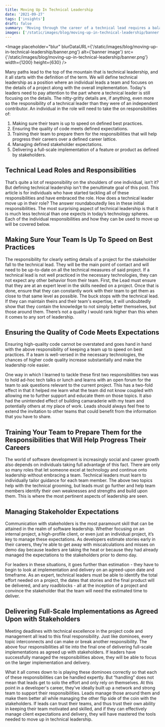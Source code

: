 ```yaml
---
title: Moving Up In Technical Leadership
date: '2021-09-27'
tags: ['insights']
draft: false
summary: 'Moving through the career of a technical lead requires a balance of team and stakeholder management across these five key aspects.'
images: ['/static/images/blog/moving-up-in-technical-leadership/banner.png']
---
```


<Image
  placeholder="blur"
  blurDataURL={'/static/images/blog/moving-up-in-technical-leadership/banner.png'}
  alt={'banner image'}
  src={'/static/images/blog/moving-up-in-technical-leadership/banner.png'}
  width={1200}
  height={630}
/>

Many paths lead to the top of the mountain that is technical leadership, and it all starts with the definition of the term. We will define technical leadership as a position where an individual leads a team and focuses on the details of a project along with the overall implementation. Today's leaders need to pay attention to the part where a technical leader is still focusing on the details. The nitty-gritty details are, if anything, even more so the responsibility of a technical leader than they were of an independent contributor. An individual in the role will need to take the on responsibilities of:

1. Making sure their team is up to speed on defined best practices.
2. Ensuring the quality of code meets defined expectations.
3. Training their team to prepare them for the responsibilities that will help progress their careers over a defined career lattice.
4. Managing defined stakeholder expectations.
5. Delivering a full-scale implementation of a feature or product as defined by stakeholders.

## **Technical Lead Roles and Responsibilities**

<Callout text="Leaders must provide structure and definition to be able to effectively support their teams and deliver excellent products and features." />

That’s quite a lot of responsibility on the shoulders of one individual, isn’t it? But defining technical leadership isn't the penultimate goal of this post. This article is for individuals who have started tackling all of these responsibilities and have embraced the role. How does a technical leader move up in their role? The answer roundaboutedly lies in these initial responsibilities. The most surprising aspect of technical leadership is that it is much less technical than one expects in today’s technology spheres. Each of the individual responsibilities and how they can be used to move up will be covered below.

<TOCInline toc={props.toc} toHeading={2} />

## Making Sure Your Team Is Up To Speed on Best Practices

The responsibility for clearly setting details of a project for the stakeholder fall to the technical lead. They will be the main point of contact and will need to be up-to-date on all the technical measures of said project. If a technical lead is not well practiced in the necessary technologies, they can not expect any other behavior from their team. First, the Lead must ensure that they are at an expert level in the skills needed on a project. Once that is done, ensure that they can constantly work with their team to get them as close to that same level as possible. The buck stops with the technical lead. If they can maintain theirs and their team's expertise, it will undoubtedly show that they contain the knowledge to not simply better themselves, but those around them. There’s not a quality I would rank higher than this when it comes to any sort of leadership.

## Ensuring the Quality of Code Meets Expectations

Ensuring high-quality code cannot be overstated and goes hand in hand with the above responsibility of keeping a team up to speed on best practices. If a team is well-versed in the necessary technologies, the chances of higher code quality increase substantially and make the leadership role easier.

One way in which I learned to tackle these first two responsibilities two was to hold ad-hoc tech talks or lunch and learns with an open forum for the team to ask questions relevant to the current project. This has a two-fold effect in that it helped me learn what the team did not know coupled with allowing me to further support and educate them on those topics. It also had the unintended effect of building camaraderie with my team and potentially others at my place of work. Leads should always feel free to extend the invitation to other teams that could benefit from the information that you have to share.

## Training Your Team to Prepare Them for the Responsibilities that Will Help Progress Their Careers

The world of software development is increasingly social and career growth also depends on individuals taking full advantage of this fact. There are only so many roles that let someone excel at technology and continue onto leadership without embracing a team. Technical leaders must learn to individually tailor guidance for each team member. The above two topics help with the technical grooming, but leads must go further and help team members identify their own weaknesses and strengths and build upon them. This is where the most pertinent aspects of leadership are seen.

## Managing Stakeholder Expectations

Communication with stakeholders is the most paramount skill that can be attained in the realm of software leadership. Whether focusing on an internal project, a high-profile client, or even just an individual project, it’s key to manage these expectations. As developers estimate stories early in their careers, they're able to get away with miscalculations and misses on demo day because leaders are taking the heat or because they had already managed the expectations to the stakeholders prior to demo day.

For leaders in these situations, it goes further than estimation - they have to begin to look at implementation and delivery on an agreed-upon date and timeframe. As an expert, technical leaders must be able to identify the total effort needed on a project, the dates that stories and the final product will be delivered, and any roadblocks - all at the inception of a project and convince the stakeholder that the team will need the estimated time to deliver.

## Delivering Full-Scale Implementations as Agreed Upon with Stakeholders

Meeting deadlines with technical excellence in the project code and management all lead to this final responsibility. Just like dominoes, every topic interconnects and can make or break another responsibility. The above four responsibilities all tie into the final one of delivering full-scale implementations as agreed up with stakeholders. If leaders have successfully managed the responsibilities above, they will be able to focus on the larger implementation and delivery.

What it all comes down to is playing these dominoes correctly so that each of these responsibilities can be handled expertly. But “handling” does not mean that leads get to solo the effort and only rely on themselves. At this point in a developer's career, they’ve ideally built up a network and strong team to support their responsibilities. Leads manage those around them and make them better all while managing the other flip side of the coin with the stakeholders. If leads can trust their teams, and thus trust their own ability in keeping their team motivated and skilled, and if they can effectively manage client expectations and delivery, they will have mastered the tools needed to move up in technical leadership.
